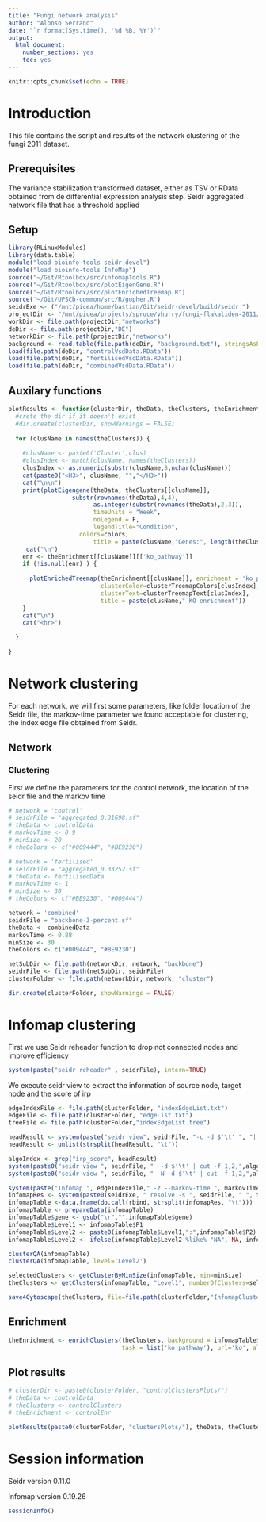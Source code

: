 ```yaml
---
title: "Fungi network analysis"
author: "Alonso Serrano"
date: "`r format(Sys.time(), '%d %B, %Y')`"
output: 
  html_document: 
    number_sections: yes
    toc: yes
---
```



```r
knitr::opts_chunk$set(echo = TRUE)
```
# Introduction
This file contains the script and results of the network clustering of the fungi 2011  dataset. 

## Prerequisites
The variance stabilization transformed dataset, either as TSV or RData obtained from de differential expression analysis step.
Seidr aggregated network file that has a threshold applied


## Setup

```r
library(RLinuxModules)
library(data.table)
module("load bioinfo-tools seidr-devel")
module("load bioinfo-tools InfoMap")
source("~/Git/Rtoolbox/src/infomapTools.R")
source("~/Git/Rtoolbox/src/plotEigenGene.R")
source("~/Git/Rtoolbox/src/plotEnrichedTreemap.R")
source('~/Git/UPSCb-common/src/R/gopher.R')
seidrExe <- ("/mnt/picea/home/bastian/Git/seidr-devel/build/seidr ")
projectDir <- "/mnt/picea/projects/spruce/vhurry/fungi-flakaliden-2011/"
workDir <- file.path(projectDir,"networks")
deDir <- file.path(projectDir,"DE")
networkDir <- file.path(projectDir,"networks")
background <- read.table(file.path(deDir, "background.txt"), stringsAsFactors = F, header=F)[[1]]
load(file.path(deDir, "controlVsdData.RData"))
load(file.path(deDir, "fertilisedVsdData.RData"))
load(file.path(deDir, "combinedVsdData.RData"))
```
## Auxilary functions
```r
plotResults <- function(clusterDir, theData, theClusters, theEnrichment,colors = c("#009444", "#BE9230")) {
  #crete the dir if it doesn't exist
  #dir.create(clusterDir, showWarnings = FALSE)
  
  for (clusName in names(theClusters)) {
  
    #clusName <- paste0('Cluster',clus)
    #clusIndex <- match(clusName, names(theClusters))
    clusIndex <- as.numeric(substr(clusName,8,nchar(clusName)))
    cat(paste0("<H3>", clusName, "","</H3>"))
    cat("\n\n")
    print(plotEigengene(theData, theClusters[[clusName]],                      
                  substr(rownames(theData),4,4), 
                        as.integer(substr(rownames(theData),2,3)), 
                        timeUnits = "Week",
                        noLegend = F,
                        legendTitle="Condition",
                    colors=colors,
                        title = paste(clusName,"Genes:", length(theClusters[[clusName]]) )))
     cat("\n")
    enr <- theEnrichment[[clusName]][['ko_pathway']]
    if (!is.null(enr) ) {
      
      plotEnrichedTreemap(theEnrichment[[clusName]], enrichment = 'ko_pathway', namespace = 'BP',
                          clusterColor=clusterTreemapColors[clusIndex],
                          clusterText=clusterTreemapText[clusIndex], 
                          title = paste(clusName," KO enrichment"))
    }
    cat("\n")
    cat("<hr>")

  }
  
}
```


# Network clustering
For each network, we will first some parameters, like folder location of the Seidr file, the markov-time parameter we found acceptable for clustering, the index edge file obtained from Seidr.

## Network
### Clustering
First we define the parameters for the control network, the location of the seidr file and the markov time
```r
# network = 'control'
# seidrFile = "aggregated_0.31698.sf"
# theData <- controlData
# markovTime <- 0.9
# minSize <- 20
# theColors <- c("#009444", "#BE9230")

# network = 'fertilised'
# seidrFile = "aggregated_0.33252.sf"
# theData <- fertilisedData
# markovTime <- 1
# minSize <- 30
# theColors <- c("#BE9230", "#009444")

network = 'combined'
seidrFile = "backbone-3-percent.sf"
theData <- combinedData
markovTime <- 0.88
minSize <- 30
theColors <- c("#009444", "#BE9230")

netSubDir <- file.path(networkDir, network, "backbone")
seidrFile <- file.path(netSubDir, seidrFile)
clusterFolder <- file.path(networkDir, network, "cluster")

dir.create(clusterFolder, showWarnings = FALSE)
```
# Infomap clustering
First we use Seidr reheader function to drop not connected nodes and improve efficiency
```r
system(paste("seidr reheader" , seidrFile), intern=TRUE)

```
We execute seidr view to extract the information of source node, target node and the score of irp
```r
edgeIndexFile <- file.path(clusterFolder, "indexEdgeList.txt")
edgeFile <- file.path(clusterFolder, "edgeList.txt")
treeFile <- file.path(clusterFolder,"indexEdgeList.tree")

headResult <- system(paste("seidr view", seidrFile, "-c -d $'\t' ", "| head -n 1"), intern=TRUE)
headResult <- unlist(strsplit(headResult, "\t"))

algoIndex <- grep("irp_score", headResult)
system(paste0("seidr view ", seidrFile, "  -d $'\t' | cut -f 1,2,",algoIndex, " > ",edgeFile), intern=TRUE)
system(paste0("seidr view ", seidrFile, " -N -d $'\t' | cut -f 1,2,",algoIndex," >",edgeIndexFile), intern=TRUE)
```

```r
system(paste("Infomap ", edgeIndexFile," -z --markov-time ", markovTime," ", clusterFolder))
infomapRes <- system(paste0(seidrExe, " resolve -s ", seidrFile, " ", treeFile), intern=TRUE)
infomapTable <-data.frame(do.call(rbind, strsplit(infomapRes, "\t")))
infomapTable <- prepareData(infomapTable)
infomapTable$gene <- gsub("\r","",infomapTable$gene)
infomapTable$Level1 <- infomapTable$P1
infomapTable$Level2 <- paste0(infomapTable$Level1,":",infomapTable$P2)
infomapTable$Level2 <- ifelse(infomapTable$Level2 %like% "NA", NA, infomapTable$Level2)  

clusterQA(infomapTable)
clusterQA(infomapTable, level='Level2')
```


```r

selectedClusters <- getClusterByMinSize(infomapTable, min=minSize)
theClusters <- getClusters(infomapTable, "Level1", numberOfClusters=selectedClusters)

```

```r
save4Cytoscape(theClusters, file=file.path(clusterFolder,"InfomapClusters.tsv"))
```

## Enrichment
```r
theEnrichment <- enrichClusters(theClusters, background = infomapTable$gene, 
                                task = list('ko_pathway'), url='ko', alpha=0.05)
```


## Plot results
```r
# clusterDir <- paste0(clusterFolder, "controlClustersPlots/")
# theData <- controlData
# theClusters <- controlClusters
# theEnrichment <- controlEnr

plotResults(paste0(clusterFolder, "clustersPlots/"), theData, theClusters, theEnrichment,colors=theColors)


```


# Session information
Seidr version 0.11.0

Infomap version 0.19.26


```r
sessionInfo()
```
